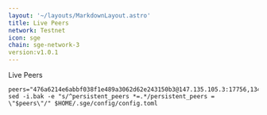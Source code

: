 ```yaml
---
layout: '~/layouts/MarkdownLayout.astro'
title: Live Peers
network: Testnet
icon: sge
chain: sge-network-3
version:v1.0.1 
---
```

Live Peers 

```
peers="476a6214e6abbf038f1e489a3062d62e243150b3@147.135.105.3:17756,13408a5d533afc428a235aa7f58915302c3fccb6@185.246.86.199:26656,3819c7aebf9ec5f3694747ea3c061b91f555c590@148.251.177.108:17756"
sed -i.bak -e "s/^persistent_peers *=.*/persistent_peers = \"$peers\"/" $HOME/.sge/config/config.toml
```
